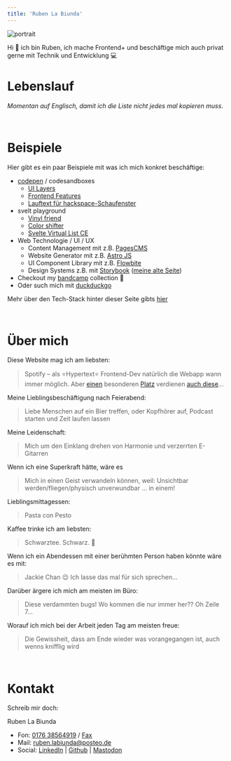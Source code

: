```yaml
---
title: 'Ruben La Biunda'
---
```


<style class="text-center"></style>

![portrait](/portrait2.jpg#img-sm)

<style class="text-center"></style>

Hi 👋 ich bin Ruben, ich mache Frontend+ und beschäftige mich auch privat gerne mit Technik und Entwicklung 💻

# Lebenslauf

*Momentan auf Englisch, damit ich die Liste nicht jedes mal kopieren muss*.


<CV />

<br page/>

# Beispiele

Hier gibt es ein paar Beispiele mit was ich mich konkret beschäftige:

- [codepen][cp] / codesandboxes
  - [UI Layers](https://codepen.io/Breaker222/pen/ZVOBVG)
  - [Frontend Features](https://codepen.io/Breaker222/pen/JjdwGav)
  - [Lauftext für hackspace-Schaufenster](https://codesandbox.io/p/devbox/t525pv)
- svelt playground
  - [Vinyl friend](https://svelte.dev/playground/3e20cf8d6003497c8327737cf693af8f)
  - [Color shifter](https://svelte.dev/playground/172df99cf58242309ea8410bcc2f2eed?version=5.34.9)
  - [Svelte Virtual List CE](https://svelte.dev/playground/64a0fb4a44ad43d187a6ecd22411516a?version=5.34.9)
- Web Technologie / UI / UX
  - Content Management mit z.B. [PagesCMS](https://pagescms.org/)
  - Website Generator mit z.B. [Astro JS](https://astro.build/)
  - UI Component Library mit z.B. [Flowbite](https://flowbite.com/)
  - Design Systems z.B. mit [Storybook][sbjs] ([meine alte Seite][sb])
- Checkout my [bandcamp][bc] collection 🎵
- Oder such mich mit [duckduckgo](https://duckduckgo.com/?t=ffab&q=ruben+la+biunda)

[cp]: https://codepen.io/Breaker222/pens/showcase
[bc]: https://bandcamp.com/ironbizkit222
[sbjs]: https://storybook.js.org/
[sb]: https://conductor-polecat-71274.netlify.app/

Mehr über den Tech-Stack hinter dieser Seite gibts [hier](/about)

<br page/>

# Über mich

Diese Website mag ich am liebsten:

> Spotify – als ⭐Hypertext⭐ Frontend-Dev natürlich die Webapp wann immer möglich. Aber [einen](https://motherfuckingwebsite.com/) besonderen [Platz](https://ultimatemotherfuckingwebsite.com/) verdienen [auch diese](https://www.csszengarden.com/)…

Meine Lieblingsbeschäftigung nach Feierabend:

> Liebe Menschen auf ein Bier treffen, oder Kopfhörer auf, Podcast starten und Zeit laufen lassen

Meine Leidenschaft:

> Mich um den Einklang drehen von Harmonie und verzerrten E-Gitarren

Wenn ich eine Superkraft hätte, wäre es

> Mich in einen Geist verwandeln können, weil: Unsichtbar werden/fliegen/physisch unverwundbar … in einem!

Lieblingsmittagessen:

> Pasta con Pesto

Kaffee trinke ich am liebsten:

> Schwarztee. Schwarz. 🖤

Wenn ich ein Abendessen mit einer berühmten Person haben könnte wäre es mit:

> Jackie Chan 😌 Ich lasse das mal für sich sprechen…

Darüber ärgere ich mich am meisten im Büro:

> Diese verdammten bugs! Wo kommen die nur immer her?? Oh Zeile 7…

Worauf ich mich bei der Arbeit jeden Tag am meisten freue:

> Die Gewissheit, dass am Ende wieder was vorangegangen ist, auch wenns knifflig wird

<br page/>

# Kontakt

Schreib mir doch:

Ruben La Biunda  
- Fon: [0176 38564919][tel] / [Fax][fax]  
- Mail: [ruben.labiunda@posteo.de][mail]  
- Social: [LinkedIn][li] | [Github][gh] | [Mastodon][ma]

[tel]: tel:+4917638564919
[fax]: https://openmoji.org/library/emoji-1F4E0/
[mail]: mailto:ruben.labiunda@posteo.de
[li]: https://www.linkedin.com/in/ruben-la-biunda-a142537a/
[gh]: https://github.com/gitbreaker222
[ma]: https://chaos.social/@Breaker222